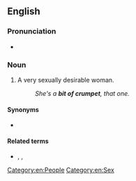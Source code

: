 ==English==

===Pronunciation===
* {{audio|en|En-au-bit of crumpet.ogg|Audio (AU)}}

===Noun===
{{en-noun|bits of crumpet}}

# {{lb|en|slang}} A very sexually desirable woman.
#: ''She's a '''bit of crumpet''', that one.''

====Synonyms====
* {{seeSynonyms|beautiful woman}}

====Related terms====
* {{l|en|crumpet}}, {{l|en|piece of crumpet}}, {{l|en|thinking man's crumpet}}

[[Category:en:People]]
[[Category:en:Sex]]